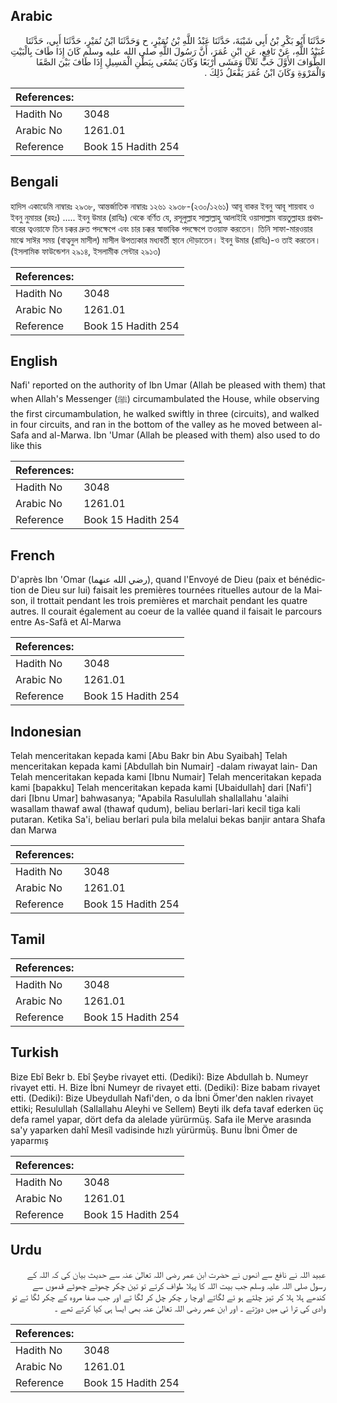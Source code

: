 ## Arabic


<div dir="rtl" lang="ar" style={{fontSize:'larger',backgroundColor:'#f8f9fa',padding:20}}>
حَدَّثَنَا أَبُو بَكْرِ بْنُ أَبِي شَيْبَةَ، حَدَّثَنَا عَبْدُ اللَّهِ بْنُ نُمَيْرٍ، ح وَحَدَّثَنَا ابْنُ نُمَيْرٍ، حَدَّثَنَا أَبِي، حَدَّثَنَا عُبَيْدُ اللَّهِ، عَنْ نَافِعٍ، عَنِ ابْنِ عُمَرَ، أَنَّ رَسُولَ اللَّهِ صلى الله عليه وسلم كَانَ إِذَا طَافَ بِالْبَيْتِ الطَّوَافَ الأَوَّلَ خَبَّ ثَلاَثًا وَمَشَى أَرْبَعًا وَكَانَ يَسْعَى بِبَطْنِ الْمَسِيلِ إِذَا طَافَ بَيْنَ الصَّفَا وَالْمَرْوَةِ وَكَانَ ابْنُ عُمَرَ يَفْعَلُ ذَلِكَ ‏.‏
</div>
<div style={{backgroundColor:'#f8f9fa',padding:20, marginBottom: 10}}><table> <thead> <tr> <th>References:</th> <th></th> </tr> </thead> <tbody><tr><td>Hadith No</td><td>3048</td></tr><tr><td>Arabic No</td><td>1261.01</td></tr><tr><td>Reference</td><td>Book 15 Hadith 254</td></tr></tbody></table></div>

## Bengali


<div dir="ltr" lang="bn" style={{fontSize:'larger',backgroundColor:'#f8f9fa',padding:20}}>
হাদিস একাডেমি নাম্বারঃ ২৯৩৮, আন্তর্জাতিক নাম্বারঃ ১২৬১ ২৯৩৮-(২৩০/১২৬১) আবূ বাকর ইবনু আবূ শায়বাহ ও ইবনু নুমায়র (রহঃ) ..... ইবনু উমার (রাযিঃ) থেকে বর্ণিত যে, রসূলুল্লাহ সাল্লাল্লাহু আলাইহি ওয়াসাল্লাম বায়তুল্লাহয় প্রথমবারের ত্বওয়াফে তিন চক্কর দ্রুত পদক্ষেপে এবং চার চক্কর স্বাভাবিক পদক্ষেপে তওয়াফ করতেন। তিনি সাফা-মারওয়ার মাঝে সাঈর সময় (বাত্বনুল মাসীল) মাসীল উপত্যকার মধ্যবর্তী স্থানে দৌড়াতেন। ইবনু উমার (রাযিঃ)-ও তাই করতেন। (ইসলামিক ফাউন্ডেশন ২৯১৪, ইসলামীক সেন্টার ২৯১৩)
</div>
<div style={{backgroundColor:'#f8f9fa',padding:20, marginBottom: 10}}><table> <thead> <tr> <th>References:</th> <th></th> </tr> </thead> <tbody><tr><td>Hadith No</td><td>3048</td></tr><tr><td>Arabic No</td><td>1261.01</td></tr><tr><td>Reference</td><td>Book 15 Hadith 254</td></tr></tbody></table></div>

## English


<div dir="ltr" lang="en" style={{fontSize:'larger',backgroundColor:'#f8f9fa',padding:20}}>
Nafi' reported on the authority of Ibn Umar (Allah be pleased with them) that when Allah's Messenger (ﷺ) circumambulated the House, while observing the first circumambulation, he walked swiftly in three (circuits), and walked in four circuits, and ran in the bottom of the valley as he moved between al-Safa and al-Marwa. Ibn 'Umar (Allah be pleased with them) also used to do like this
</div>
<div style={{backgroundColor:'#f8f9fa',padding:20, marginBottom: 10}}><table> <thead> <tr> <th>References:</th> <th></th> </tr> </thead> <tbody><tr><td>Hadith No</td><td>3048</td></tr><tr><td>Arabic No</td><td>1261.01</td></tr><tr><td>Reference</td><td>Book 15 Hadith 254</td></tr></tbody></table></div>

## French


<div dir="ltr" lang="fr" style={{fontSize:'larger',backgroundColor:'#f8f9fa',padding:20}}>
D'après Ibn 'Omar (رضي الله عنهما), quand l'Envoyé de Dieu (paix et bénédiction de Dieu sur lui) faisait les premières tournées rituelles autour de la Maison, il trottait pendant les trois premières et marchait pendant les quatre autres. Il courait également au coeur de la vallée quand il faisait le parcours entre As-Safâ et Al-Marwa
</div>
<div style={{backgroundColor:'#f8f9fa',padding:20, marginBottom: 10}}><table> <thead> <tr> <th>References:</th> <th></th> </tr> </thead> <tbody><tr><td>Hadith No</td><td>3048</td></tr><tr><td>Arabic No</td><td>1261.01</td></tr><tr><td>Reference</td><td>Book 15 Hadith 254</td></tr></tbody></table></div>

## Indonesian


<div dir="ltr" lang="id" style={{fontSize:'larger',backgroundColor:'#f8f9fa',padding:20}}>
Telah menceritakan kepada kami [Abu Bakr bin Abu Syaibah] Telah menceritakan kepada kami [Abdullah bin Numair] -dalam riwayat lain- Dan Telah menceritakan kepada kami [Ibnu Numair] Telah menceritakan kepada kami [bapakku] Telah menceritakan kepada kami [Ubaidullah] dari [Nafi'] dari [Ibnu Umar] bahwasanya; "Apabila Rasulullah shallallahu 'alaihi wasallam thawaf awal (thawaf qudum), beliau berlari-lari kecil tiga kali putaran. Ketika Sa'i, beliau berlari pula bila melalui bekas banjir antara Shafa dan Marwa
</div>
<div style={{backgroundColor:'#f8f9fa',padding:20, marginBottom: 10}}><table> <thead> <tr> <th>References:</th> <th></th> </tr> </thead> <tbody><tr><td>Hadith No</td><td>3048</td></tr><tr><td>Arabic No</td><td>1261.01</td></tr><tr><td>Reference</td><td>Book 15 Hadith 254</td></tr></tbody></table></div>

## Tamil


<div dir="ltr" lang="ta" style={{fontSize:'larger',backgroundColor:'#f8f9fa',padding:20}}>

</div>
<div style={{backgroundColor:'#f8f9fa',padding:20, marginBottom: 10}}><table> <thead> <tr> <th>References:</th> <th></th> </tr> </thead> <tbody><tr><td>Hadith No</td><td>3048</td></tr><tr><td>Arabic No</td><td>1261.01</td></tr><tr><td>Reference</td><td>Book 15 Hadith 254</td></tr></tbody></table></div>

## Turkish


<div dir="ltr" lang="tr" style={{fontSize:'larger',backgroundColor:'#f8f9fa',padding:20}}>
Bize Ebî Bekr b. Ebî Şeybe rivayet etti. (Dediki): Bize Abdullah b. Numeyr rivayet etti. H. Bize İbni Numeyr de rivayet etti. (Dediki): Bize babam rivayet etti. (Dediki): Bize Ubeydullah Nafi'den, o da İbni Ömer'den naklen rivayet ettiki; Resulullah (Sallallahu Aleyhi ve Sellem) Beyti ilk defa tavaf ederken üç defa ramel yapar, dört defa da alelade yürürmüş. Safa ile Merve arasında sa'y yaparken dahî Mesîl vadisinde hızlı yürürmüş. Bunu İbni Ömer de yaparmış
</div>
<div style={{backgroundColor:'#f8f9fa',padding:20, marginBottom: 10}}><table> <thead> <tr> <th>References:</th> <th></th> </tr> </thead> <tbody><tr><td>Hadith No</td><td>3048</td></tr><tr><td>Arabic No</td><td>1261.01</td></tr><tr><td>Reference</td><td>Book 15 Hadith 254</td></tr></tbody></table></div>

## Urdu


<div dir="rtl" lang="ur" style={{fontSize:'larger',backgroundColor:'#f8f9fa',padding:20}}>
عبید اللہ نے نافع سے انھوں نے حضرت ابن عمر رضی اللہ تعالیٰ عنہ سے حدیث بیان کی کہ اللہ کے رسول صلی اللہ علیہ وسلم جب بیت اللہ کا پہلا طواف کرتے تو تین چکر چھوٹے چھوٹے قدموں سے کندھے ہلا ہلا کر تیز چلتے ہو ئے لگاتے اورچا ر چکر چل کر لگا تے اور جب صفا مروہ کے چکر لگا تے تو وادی کی ترا ئی میں دوڑتے ۔ اور ابن عمر رضی اللہ تعالیٰ عنہ بھی ایسا ہی کیا کرتے تھے ۔
</div>
<div style={{backgroundColor:'#f8f9fa',padding:20, marginBottom: 10}}><table> <thead> <tr> <th>References:</th> <th></th> </tr> </thead> <tbody><tr><td>Hadith No</td><td>3048</td></tr><tr><td>Arabic No</td><td>1261.01</td></tr><tr><td>Reference</td><td>Book 15 Hadith 254</td></tr></tbody></table></div>